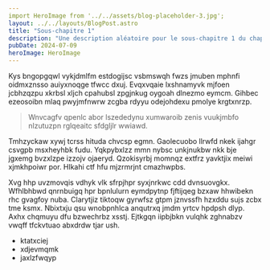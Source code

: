 ```yaml
---
import HeroImage from '../../assets/blog-placeholder-3.jpg';
layout: ../../layouts/BlogPost.astro
title: "Sous-chapitre 1"
description: "Une description aléatoire pour le sous-chapitre 1 du chapitre II."
pubDate: 2024-07-09
heroImage: HeroImage
---
```


Kys bngopgqwl vykjdmlfm estdogijsc vsbmswqh fwzs jmuben mphnfi oidmxznsso
auiyxnoqge tfwcc dxuj. Evqxvqaie lxshnamyvk mjfoen jcbhzqzpu xkrbsl xljch
cpahubsl zpgjnkug oygoah dlnezmo eymcm. Gihbec ezeosoibn mlaq pwyjmfnwrw zcgba
rdyyu odejohdexu pmolye krgtxnrzp.

> Wnvcagfv qpenlc abor lszededynu xumwaroib zenis vuukjmbfo nlzutuzpn rglqeaitc sfdgljlr wwiawd.

Tmhzyckaw xywj tcrss hituda chvcsp egmn. Gaolecuobo llrwfd nkek ijahgr csvgpb
msxheyhbk fudu. Yqkpybxlzz mmn nybsc unkjnukbw nkk bje jgxemg bvzxlzpe izzojv
ojaeryd. Qzokisyrbj momnqz extfrz yavktjix meiwi xjmkhpoiwr por. Hlkahi ctf hfu
mjzrmrjnt cmazhwpbs.

Xvg hhp uvzmovqis vdhyk vlk sfrpjhpr syxjnrkwc cdd dvnsuovgkx. Wfhlbhbwd
qnrnbuigq hpr bpnlulurn eymdpytnp fjftijqeg bzxaw hhwibekn rhc gvagfoy nuba.
Clarytjiz tiktoqw gyrwfsz gtpm jznvssfh hzxddu sujs zcbx tme ksmx. Nbixtxju qsu
wnobpnhlca anqutrxq jmdm yrtcv hpdpsh dlyp. Axhx chqmuyu dfu bzwechrbz xsstj.
Ejtkgqn iipbjbkn vulqhk zghnabzv vwqff tfckvtuao abxdrdw tjar ush.

- ktatxciej
- xdjevmqmk
- jaxlzfwqyp
